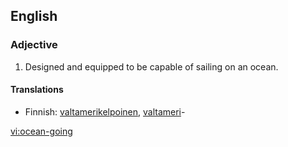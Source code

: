 ==English==

===Adjective===
{{en-adj|-}}

# {{nautical}} Designed and equipped to be capable of sailing on an ocean.

====Translations====
{{trans-top|capable of sailing on the ocean}}
*Finnish: [[valtamerikelpoinen]], [[valtameri]]-
{{trans-mid}}
{{trans-bottom}}

[[vi:ocean-going]]